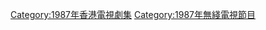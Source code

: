 {{cat year nav
| year = 1987
| cat = 無綫電視劇集
| sortkey = 無綫電視劇集
| article = 無綫電視劇
| in = 
}}
[[Category:1987年香港電視劇集|Category:1987年香港電視劇集]]
[[Category:1987年無綫電視節目‎|Category:1987年無綫電視節目‎]]